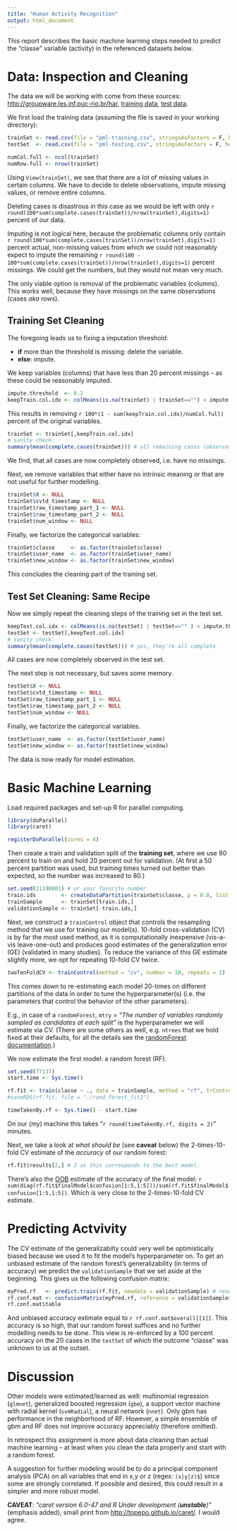 ```yaml
---
title: "Human Activity Recognition"
output: html_document
---
```


This report describes the basic machine learning steps needed to predict the "classe" variable (activity) in the referenced datasets below.

# Data: Inspection and Cleaning
The data we will be working with come from these sources: <http://groupware.les.inf.puc-rio.br/har>, [training data](https://d396qusza40orc.cloudfront.net/predmachlearn/pml-training.csv), [test data](https://d396qusza40orc.cloudfront.net/predmachlearn/pml-testing.csv).

We first load the training data (assuming the file is saved in your working directory):
```r
trainSet <- read.csv(file = "pml-training.csv", stringsAsFactors = F, header = T)
testSet  <- read.csv(file = "pml-testing.csv", stringsAsFactors = F, header = T)
```
```r
numCol.full <- ncol(trainSet)
numRow.full <- nrow(trainSet)
```
Using `View(trainSet)`, we see that there are a lot of missing values in certain columns. We have to decide to delete observations, impute missing values, or remove entire columns. 

Deleting cases is disastrous in this case as we would be left with only `r round(100*sum(complete.cases(trainSet))/nrow(trainSet),digits=1)` percent of our data.

Imputing is not logical here, because the problematic columns only contain `r round(100*sum(complete.cases(trainSet))/nrow(trainSet),digits=1)` percent actual, non-missing values from which we could not reasonably expect to impute the remaining `r round(100 - 100*sum(complete.cases(trainSet))/nrow(trainSet),digits=1)` percent missings. We could get the numbers, but they would not mean very much.

The only viable option is removal of the problematic variables (columns). This works well, because they have missings on the same observations (cases *aka* rows).

## Training Set Cleaning
The foregoing leads us to fixing a imputation threshold: 

- **if** more than the threshold is missing: delete the variable.  
- **else**: impute. 

We keep variables (columns) that have less than 20 percent missings -- as these could be reasonably imputed.
```r
impute.threshold  <- 0.2
keepTrain.col.idx <- colMeans(is.na(trainSet) | trainSet=="") < impute.threshold # keep these
```
This results in removing `r 100*(1 - sum(keepTrain.col.idx)/numCol.full)` percent of the original variables.
```r
trainSet <- trainSet[,keepTrain.col.idx]
# sanity check:
summary(mean(complete.cases(trainSet))) # all remaining cases (observations) are complete
```
We find, that all cases are now completely observed, i.e. have no missings.

Next, we remove variables that either have no intrinsic meaning or that are not useful for further modelling.
```r
trainSet$X <- NULL
trainSet$cvtd_timestamp <- NULL
trainSet$raw_timestamp_part_1 <- NULL
trainSet$raw_timestamp_part_2 <- NULL
trainSet$num_window <- NULL
```
Finally, we factorize the categorical variables:
```r
trainSet$classe     <- as.factor(trainSet$classe)
trainSet$user_name  <- as.factor(trainSet$user_name)
trainSet$new_window <- as.factor(trainSet$new_window)
```
This concludes the cleaning part of the training set.

## Test Set Cleaning: Same Recipe
Now we simply repeat the cleaning steps of the training set in the test set.
```r
keepTest.col.idx <- colMeans(is.na(testSet) | testSet=="" ) < impute.threshold
testSet <- testSet[,keepTest.col.idx]
# sanity check:
summary(mean(complete.cases(testSet))) # yes, they're all complete
```
All cases are now completely observed in the test set.

The next step is not necessary, but saves some memory.
```r
testSet$X <- NULL
testSet$cvtd_timestamp <- NULL
testSet$raw_timestamp_part_1 <- NULL
testSet$raw_timestamp_part_2 <- NULL
testSet$num_window <- NULL
```
Finally, we factorize the categorical variables.
```r
testSet$user_name  <- as.factor(testSet$user_name)
testSet$new_window <- as.factor(testSet$new_window)
```
The data is now ready for model estimation. 

# Basic Machine Learning
Load required packages and set-up R for parallel computing.
```r
library(doParallel)
library(caret)

registerDoParallel(cores = 4)
```
Then create a train and validation split of the **training set**, where we use 80 percent to train on and hold 20 percent out for validation. (At first a 50 percent partition was used, but training times turned out better than expected, so the number was increased to 80.)
```r
set.seed(21198801) # or your favorite number
train.ids        <- createDataPartition(trainSet$classe, p = 0.8, list = F)
trainSample      <- trainSet[train.ids,]
validationSample <- trainSet[-train.ids,]
```
Next, we construct a `trainControl` object that controls the resampling method that we use for training our model(s). 10-fold cross-validation (CV) is by far the most used method, as it is computationally inexpensive (vis-a-vis leave-one-out) and produces good estimates of the generalization error (GE) (validated in many studies). To reduce the variance of this GE estimate slightly more, we opt for repeating 10-fold CV twice.
```r
twoTenFoldCV <- trainControl(method = "cv", number = 10, repeats = 2)
```
This comes down to re-estimating each model 20-times on different partitions of the data in order to tune the hyperparameter(s) (i.e. the parameters that control the behavior of the other parameters). 

E.g., in case of a `randomForest`, `mtry` = *"The number of variables randomly sampled as candidates at each split"* is the hyperparameter we will estimate via CV. (There are some others as well, e.g. `ntrees` that we hold fixed at their defaults, for all the details see the [randomForest documentation](http://cran.r-project.org/web/packages/randomForest/).)

We now estimate the first model: a random forest (RF).
```r
set.seed(77137)
start.time <- Sys.time()

rf.fit <- train(classe ~ ., data = trainSample, method = "rf", trControl = twoTenFoldCV)
#saveRDS(rf.fit, file = "./rand_forest_fit2")

timeTakenBy.rf <- Sys.time() - start.time
```
On our (my) machine this takes "`r round(timeTakenBy.rf, digits = 2)`" minutes. 

Next, we take a look at *what should be* (see **caveat** below) the 2-times-10-fold CV estimate of the *accuracy* of our random forest: 
```r
rf.fit$results[2,] # 2 as this corresponds to the best model.
```
There's also the [OOB](http://stackoverflow.com/questions/18541923/what-is-out-of-bag-error-in-random-forests) estimate of the accuracy of the final model: `r sum(diag(rf.fit$finalModel$confusion[1:5,1:5]))/sum(rf.fit$finalModel$confusion[1:5,1:5])`. Which is very close to the 2-times-10-fold CV estimate.

# Predicting Actvivity
The CV estimate of the generalizabilty could very well be optimistically biased because we used it to fit the model's hyperparameter on. To get an unbiased estimate of the random forest's generalizability (in terms of accuracy) we predict the `validationSample` that we set aside at the beginning. This gives us the following confusion matrix:
```r
myPred.rf   <- predict.train(rf.fit, newdata = validationSample) # read as: "predict a train object"
rf.conf.mat <- confusionMatrix(myPred.rf, reference = validationSample$classe)
rf.conf.mat$table
```
And unbiased accuracy estimate equal to `r rf.conf.mat$overall[[1]]`. This accuracy is so high, that our random forest suffices and no further modelling needs to be done. This view is re-enforced by a 100 percent accuracy on the 20 cases in the `testSet` of which the outcome "classe" was unknown to us at the outset.

# Discussion
Other models were estimated/learned as well: multinomial regression (`glmnet`), generalized boosted regression (`gbm`), a support vector machine with radial kernel (`svmRadial`), a neural network (`nnet`). Only gbm has performance in the neighborhood of RF. However, a simple ensemble of gbm and RF does not improve accuracy appreciably (therefore omitted).

In retrospect this assignment is more about data cleaning than actual machine learning -- at least when you clean the data properly and start with a random forest.

A suggestion for further modeling would be to do a principal component analysis (PCA) on all variables that end in x,y or z (regex: `(x|y|z)$`) since some are strongly correlated. If possible and desired, this could result in a simpler and more robust model.

**CAVEAT**: _"caret version 6.0-47 and R Under development (**unstable**)"_ (emphasis added), small print from <http://topepo.github.io/caret/>. I would agree.

